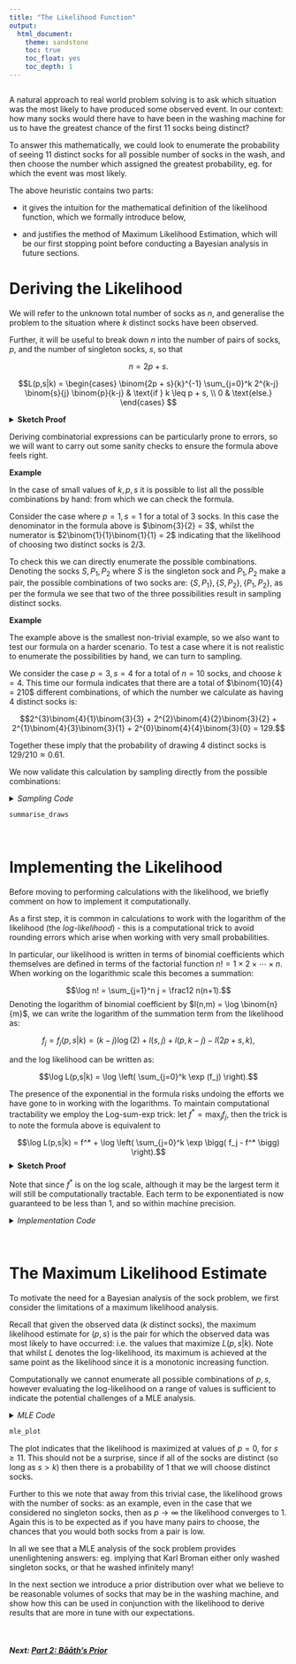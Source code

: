 ```yaml
---
title: "The Likelihood Function"
output:
  html_document:
    theme: sandstone
    toc: true
    toc_float: yes
    toc_depth: 1
---
```

```r
```
A natural approach to real world problem solving is to ask which situation was the most likely to have produced some observed event. In our context: how many socks would there have to have been in the washing machine for us to have the greatest chance of the first 11 socks being distinct?

To answer this mathematically, we could look to enumerate the probability of seeing 11 distinct socks for all possible number of socks in the wash, and then choose the number which assigned the greatest probability, eg. for which the event was most likely.

The above heuristic contains two parts:

* it gives the intuition for the mathematical definition of the likelihood function, which we formally introduce below, 

* and justifies the method of Maximum Likelihood Estimation, which will be our first stopping point before conducting a Bayesian analysis in future sections.


# Deriving the Likelihood


We will refer to the unknown total number of socks as $n$, and generalise the problem to the situation where $k$ distinct socks have been observed.

Further, it will be useful to break down $n$ into the number of pairs of socks, $p$, and the number of singleton socks, $s$, so that

$$n = 2p + s.$$


$$L(p,s|k) = 
\begin{cases}
\binom{2p + s}{k}^{-1} \sum_{j=0}^k 2^{k-j} \binom{s}{j} \binom{p}{k-j} & \text{if } k \leq p + s, \\
0 & \text{else.}
\end{cases}
$$

<details>
<summary>**Sketch Proof**</summary>
The likelihood for the sock problem can be identified as the proportion of all ways of choosing $k$ socks from $p$ pairs and $s$ singletons, for which the $k$ socks are distinct.

As a starting point, note that if $k > p + s$ then it is impossible for us to have $k$ different socks, so the below considers the case $0 \leq k \leq p + s$.

The denominator is the total number of ways to choose $k$ socks from a total of $2p+s$, without replacement. This is known to be given by the binomial coefficient

$$\binom{2p + s}{k}$$

To calculate the numerator, the number of ways to choose $k$ distinct socks, we first condition on the number $j$ that are singletons. That is: we ask for the number of ways to choose $j$ of the $s$ singletons, and $(k-j)$ distinct socks from the pairs.

The first of the two is again simply the binomial coefficient $\binom{s}{j}$; for the later we note that there are $p$ distinct *types* of socks in the pairs and we want $(k-j)$ distinct types, which is $\binom{p}{k-j}$. But since for each type there were two possible socks to choose from, we need to multiply this by $2^{k-j}$.

Combining the above, and summing over the possible values $0 \leq j \leq k$ we have

$$ \sum_{j=0}^k 2^{k-j}\binom{s}{j}\binom{p}{k-j}.$$
</details>

Deriving combinatorial expressions can be particularly prone to errors, so we will want to carry out some sanity checks to ensure the formula above feels right.


**Example**

In the case of small values of $k,p,s$ it is possible to list all the possible combinations by hand: from which we can check the formula.

Consider the case where $p = 1, s = 1$ for a total of $3$ socks. In this case the denominator in the formula above is $\binom{3}{2} = 3$, whilst the numerator is $2\binom{1}{1}\binom{1}{1} = 2$ indicating that the likelihood of choosing two distinct socks is $2/3$.

To check this we can directly enumerate the possible combinations. Denoting the socks $S, P_1, P_2$ where $S$ is the singleton sock and $P_1,P_2$ make a pair, the possible combinations of two socks are: $\{S,P_1\}, \{S, P_2\}, \{P_1, P_2\}$, as per the formula we see that two of the three possibilities result in sampling distinct socks. 

**Example**

The example above is the smallest non-trivial example, so we also want to test our formula on a harder scenario. To test a case where it is not realistic to enumerate the possibilities by hand, we can turn to sampling.

We consider the case $p = 3, s = 4$ for a total of $n = 10$ socks, and choose $k = 4$. This time our formula indicates that there are a total of $\binom{10}{4} = 210$ different combinations, of which the number we calculate as having $4$ distinct socks is:
  
  $$2^{3}\binom{4}{1}\binom{3}{3} + 2^{2}\binom{4}{2}\binom{3}{2} + 2^{1}\binom{4}{3}\binom{3}{1} + 2^{0}\binom{4}{4}\binom{3}{0} = 129.$$

Together these imply that the probability of drawing $4$ distinct socks is $129/210 \approx 0.61$.

We now validate this calculation by sampling directly from the possible combinations:

<details>
<summary>*Sampling Code*</summary>  
```r


set.seed(14142)

p <- 3
s <- 4
k <- 4

# vector of all the socks that are considered to be in the machine.
all_socks <- c(rep(paste0("P",1:p), 2), paste0("S", 1:s))

# a function to sample k socks without replacement from all_socks
sample_socks <- function(all_socks, k) sample(x = all_socks, size = k, replace = FALSE)

# a function which identifies whether all the socks in a sample are distinct (return 1,
# else returns 0)
distinct_sample <- function(sock_sample){ 1 * (length(sock_sample) == length(unique(sock_sample)))}


# to estimate the frequency that the socks are distinct, we will construct
# multiple samples we refer to each as a draw (from the distribution). In total
# we'll make 100,000 independent draws.
draws <- tibble(
    # number each draw
    draw_id = 1:100000,
) %>%
  mutate(
    # generate the samples
    draw = pmap(., ~sample_socks(all_socks, k)),
    # the number of different socks in the draw
    all_distinct = map(draw, ~distinct_sample(.)) %>% unlist #length(unique(.))) %>% unlist
  )

# summary table
summarise_draws <- tribble(
  ~var, ~value,
  "No. Draws", nrow(draws) %>% digits(0, big.mark = ",") %>% as.character(),
  "No. All Distinct", sum(draws$all_distinct) %>% digits(0, big.mark = ",") %>% as.character(),
  "Prob. All Distinct", (sum(draws$all_distinct)/nrow(draws))  %>% digits(3) %>% as.character()
) %>%
kable( col.names = c("Summary", ""), align = "lr") %>%
kable_styling(
  bootstrap_options = "condensed",
  full_width = FALSE,
  position = "center",
  font_size = 14
)
```
</details>

```r
summarise_draws
```

&nbsp;

# Implementing the Likelihood

Before moving to performing calculations with the likelihood, we briefly comment on how to implement it computationally.

As a first step, it is common in calculations to work with the logarithm of the likelihood (the *log-likelihood*) - this is a computational trick to avoid rounding errors which arise when working with very small probabilities.

In particular, our likelihood is written in terms of binomial coefficients which themselves are defined in terms of the factorial function $n! = 1 \times 2 \times \cdots \times n$. When working on the logarithmic scale this becomes a summation:

$$\log n! = \sum_{j=1}^n j = \frac12 n(n+1).$$
Denoting the logarithm of binomial coefficient by $l(n,m) = \log \binom{n}{m}$, we can write the logarithm of the summation term from the likelihood as:

  $$f_j = f_j(p,s|k) = (k-j)  \log(2) + l(s,j) + l(p,k-j) - l(2p + s, k),$$
  
and the log likelihood can be written as:

$$\log L(p,s|k) = \log \left( \sum_{j=0}^k \exp (f_j) \right).$$


The presence of the exponential in the formula risks undoing the efforts we have gone to in working with the logarithms. To maintain computational tractability we employ the Log-sum-exp trick: let $f^* = \max_j f_j,$ then the trick is to note the formula above is equivalent to

$$\log L(p,s|k) = f^* + \log \left( \sum_{j=0}^k \exp \bigg( f_j - f^* \bigg) \right).$$
 <details>
<summary>**Sketch Proof**</summary>
Note that for any constant $a$
$$\exp(f_1) + \cdots + \exp(f_k) = \exp(a) \bigg( \exp(f_1 - a) + \cdots + \exp(f_k - a) \bigg),$$
and so taking logarithms gives:

$$\log \bigg(\exp(f_1) + \cdots + \exp(f_k) \bigg) = a + \log \bigg(\exp(f_1 - a) + \cdots + \exp(f_k- a) \bigg).$$
The log-sum-exp trick is the special case where $a = \max f_j$.
</details>
  
Note that since $f^*$ is on the log scale, although it may be the largest term it will still be computationally tractable. Each term to be exponentiated is now guaranteed to be less than $1$, and so within machine precision.

 <details>
<summary>*Implementation Code*</summary>
```r
```
</details>

&nbsp;

# The Maximum Likelihood Estimate
To motivate the need for a Bayesian analysis of the sock problem, we first consider the limitations of a maximum likelihood analysis.

Recall that given the observed data ($k$ distinct socks), the maximum likelihood estimate for $(p,s)$ is the pair for which the observed data was most likely to have occurred: i.e. the values that maximize $L(p,s|k)$. Note that whilst $L$ denotes the log-likelihood, its maximum is achieved at the same point as the likelihood since it is a monotonic increasing function.

Computationally we cannot enumerate all possible combinations of $p,s$, however evaluating the log-likelihood on a range of values is sufficient to indicate the potential challenges of a MLE analysis.


<details>
<summary>*MLE Code*</summary>
```r
mle <- socks_likelihood_grid(p_max = 30, s_max = 20, k = 11)

mle_plot <- grid_plot(mle, 2*p,s,ll) +
  labs(
    title = "The log likelihood",
    x = "2p - Total socks that are in pairs",
    y = "s - Singleton socks",
    colour = "Log Likelihood"
  )
```
</details>

```r
mle_plot
```

The plot indicates that the likelihood is maximized at values of $p = 0$, for $s \geq 11$. This should not be a surprise, since if all of the socks are distinct (so long as $s > k$) then there is a probability of $1$ that we will choose distinct socks.

Further to this we note that away from this trivial case, the likelihood grows with the number of socks: as an example, even in the case that we considered no singleton socks, then as $p \rightarrow \infty$ the likelihood converges to $1$. Again this is to be expected as if you have many pairs to choose, the chances that you would both socks from a pair is low.

In all we see that a MLE analysis of the sock problem provides unenlightening answers: eg. implying that Karl Broman either only washed singleton socks, or that he washed infinitely many!

In the next section we introduce a prior distribution over what we believe to be reasonable volumes of socks that may be in the washing machine, and show how this can be used in conjunction with the likelihood to derive results that are more in tune with our expectations.

<br>

#### *Next: [Part 2: B&aring;&aring;th's Prior](2_baath_prior.html)*